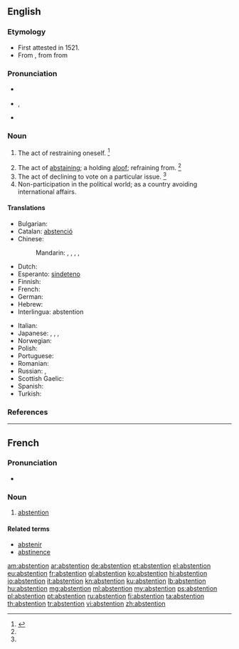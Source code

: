 ==English==

===Etymology===
* First attested in 1521.
* From {{etyl|fr|en}} {{term|abstention|lang=fr}}, from {{etyl|LL|en}} {{term/t|la|abstēntiō}} from {{etyl|la|en}} {{term/t|la|abstinēō||withhold, to abstain}}

===Pronunciation===
* {{a|RP}} {{IPA|/əbˈstɛn.ʃn̩/}}
* {{a|US}} {{IPA|/æbˈstɛn.ʃn̩/|/əbˈstɛn.ʃn̩/|/æbˈstɛn.t͡ʃn̩/|/əbˈstɛn.t͡ʃn̩/}}, {{X-SAMPA|/@b"stEnS@n/}}
* {{audio|en-us-abstention.ogg|Audio (US)}}

===Noun===
{{en-noun}}

# {{context|obsolete|lang=en}} The act of restraining oneself. {{defdate|Attested from the early 16<sup>th</sup> century until the med 17<sup>th</sup> century.}}<ref name=SOED>{{reference-book | last =| first = | authorlink =  | coauthors =  | editor =Brown, Lesley  | others =  | title = The Shorter Oxford English Dictionary | origdate =  | origyear = 1933| origmonth =  | url =  | format =  | accessdate =  | accessyear =  | accessmonth =  | edition = 5th | date =  | year =2003| month =  | publisher =Oxford University Press  | location =Oxford, UK | language =  | id =  | doi = | isbn =978-0-19-860575-7 | lccn = | ol = | pages =9| chapter =  | chapterurl =  | quote =}}</ref>
# The act of [[abstaining]]; a holding [[aloof]]; refraining from. {{defdate|First attested in the early 17<sup>th</sup> century.}}<ref name=SOED/>
# The act of declining to vote on a particular issue. {{defdate|First attested in the late 19<sup>th</sup> century.}}<ref name=SOED/>
# Non-participation in the political world; as a country avoiding international affairs.

====Translations====
{{trans-top|the act of abstaining}}
* Bulgarian: {{t+|bg|въздържаност}}
* Catalan: [[abstenció]] {{f}}
* Chinese:
*: Mandarin: {{t|cmn|棄權|sc=Hani}}, {{t|cmn|弃权|tr=qìquán|sc=Hani}} {{qualifier|failing to exercise a right}}, {{t|cmn|戒除|tr=jièchú|sc=Hani}} {{qualifier|bad habits}}, {{t|cmn|戒酒|tr=jièjiǔ|sc=Hani}} {{qualifier|alcohol}}, {{t|cmn|禁酒|tr=jìnjiǔ|sc=Hani}} {{qualifier|alcohol}}
* Dutch: {{t+|nl|onthouding|f}}
* Esperanto: [[sindeteno]]
* Finnish: {{t-|fi|pidättäytyminen}}
* French: {{t+|fr|abstention|f}}
* German: {{t-|de|Enthaltung|f}}
* Hebrew: {{t-|he|הימנעו|f|tr=(himan'ut|sc=Hebr}}
* Interlingua: abstention
{{trans-mid}}
* Italian: {{t-|it|astensione}}
* Japanese: {{t-|ja|慎む|tr=つつしむこと, tsutsushimu koto|alt=慎むこと|sc=Jpan}}, {{t-|ja|禁酒|tr=きんしゅ, kinshu|sc=Jpan}} {{qualifier|alcohol}}, {{t-|ja|棄権|tr=きけん, kiken|sc=Jpan}} {{qualifier|failing to exercise a right}}, {{t+|ja|不参加|tr=ふさんか, fusanka|sc=Jpan}} {{qualifier|non-participation}}
* Norwegian: {{t-|no|avhold|n}}
* Polish: {{t+|pl|abstynencja|f}}
* Portuguese: {{t+|pt|abstenção|f}}
* Romanian: {{t|ro|abținere|f}}
* Russian: {{t+|ru|воздержание|n|tr=vozderžánije|sc=Cyrl}}, {{t+|ru|воздержанность|f|tr=vozdéržannost'|sc=Cyrl}}
* Scottish Gaelic: {{t-|gd|seachnadh|m}}
* Spanish: {{t+|es|abstención|f}}
* Turkish: {{t+|tr|çekimserlik}}
{{trans-bottom}}

===References===
<references/>

----

==French==

===Pronunciation===
* {{audio|Fr-abstention.ogg|Audio}}

===Noun===
{{fr-noun|f}}

# [[abstention#French|abstention]]

====Related terms====
* [[abstenir]]
* [[abstinence#French|abstinence]]

[[am:abstention]]
[[ar:abstention]]
[[de:abstention]]
[[et:abstention]]
[[el:abstention]]
[[eu:abstention]]
[[fr:abstention]]
[[gl:abstention]]
[[ko:abstention]]
[[hi:abstention]]
[[io:abstention]]
[[it:abstention]]
[[kn:abstention]]
[[ku:abstention]]
[[lb:abstention]]
[[hu:abstention]]
[[mg:abstention]]
[[ml:abstention]]
[[my:abstention]]
[[ps:abstention]]
[[pl:abstention]]
[[pt:abstention]]
[[ru:abstention]]
[[fi:abstention]]
[[ta:abstention]]
[[th:abstention]]
[[tr:abstention]]
[[vi:abstention]]
[[zh:abstention]]